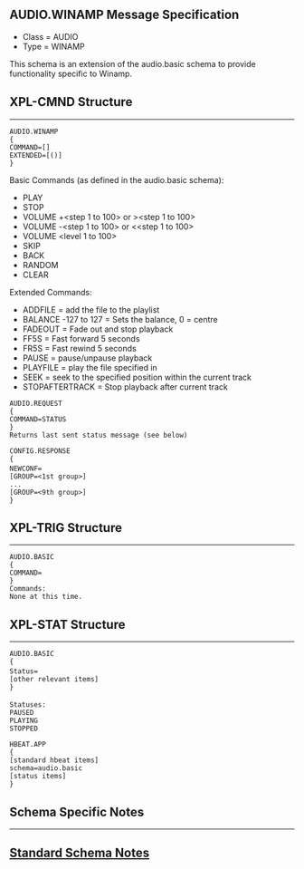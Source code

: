 == AUDIO.WINAMP Message Specification ==

*Class = AUDIO
*Type  = WINAMP

This schema is an extension of the audio.basic schema to provide functionality specific to Winamp.

== XPL-CMND Structure ==
------------------

 AUDIO.WINAMP
 {
 COMMAND=<basic command>[<parameter>]
 EXTENDED=<extended command>[(<repeat>)]
 }



Basic Commands (as defined in the audio.basic schema):
*PLAY
*STOP
*VOLUME +<step 1 to 100> or ><step 1 to 100>
*VOLUME -<step 1 to 100> or <<step 1 to 100>
*VOLUME <level 1 to 100>
*SKIP
*BACK
*RANDOM
*CLEAR

Extended Commands:
*ADDFILE <filename> = add the file <filename> to the playlist
*BALANCE -127 to 127 = Sets the balance, 0 = centre
*FADEOUT = Fade out and stop playback
*FF5S = Fast forward 5 seconds
*FR5S = Fast rewind 5 seconds
*PAUSE = pause/unpause playback
*PLAYFILE <filename> = play the file specified in <filename>
*SEEK <position in seconds> = seek to the specified position within the current track
*STOPAFTERTRACK = Stop playback after current track

 AUDIO.REQUEST
 {
 COMMAND=STATUS
 }
 Returns last sent status message (see below)

 CONFIG.RESPONSE
 {
 NEWCONF=<new instance>
 [GROUP=<1st group>]
 ...
 [GROUP=<9th group>]
 }

== XPL-TRIG Structure ==
------------------
 AUDIO.BASIC
 {
 COMMAND=<command / extended command>
 }
 Commands:
 None at this time.

== XPL-STAT Structure ==
------------------
 AUDIO.BASIC
 {
 Status=<status>
 [other relevant items]
 }
 
 Statuses:
 PAUSED
 PLAYING
 STOPPED

 HBEAT.APP
 {
 [standard hbeat items]
 schema=audio.basic
 [status items]
 }

== Schema Specific Notes ==
---------------------

== [[Standard Schema Notes]] ==